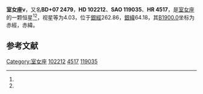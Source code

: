 {{Starbox begin
| name = 室女座ν
}}
{{Starbox observe
| epoch = [[J2000.0|J2000.0]]
| constell = [[室女座|室女座]]<ref name=SIMBAD>{{cite web
 | url=http://simbad.u-strasbg.fr/simbad/sim-id?Ident=HR+4517
 | title=Pulsating variable Star
 | publisher=Centre de Données astronomiques de Strasbourg
 | work=SIMBAD
 | accessdate=2012-07-13
 | archive-date=2019-09-27
 | archive-url=https://web.archive.org/web/20190927033146/http://simbad.u-strasbg.fr/simbad/sim-id?Ident=HR+4517
 | dead-url=no
 }}</ref><ref name=DATA>{{cite web
 | url=http://vizier.u-strasbg.fr/viz-bin/VizieR-5?-out.add=.&-source=5050&-corr=PK=HR&-out.max=9999&HR=4517
 | title=VizieR Detailed Page
 | accessdate=2012-07-13
 | archive-date=2016-03-05
 | archive-url=https://web.archive.org/web/20160305033659/http://vizier.u-strasbg.fr/viz-bin/VizieR-5?-out.add=.&-source=5050&-corr=PK=HR&-out.max=9999&HR=4517
 | dead-url=no
 }}</ref>
| 星官 = 
| ra = {{RA|11|45|51.6}}<ref name=SIMBAD /><ref name=DATA />
| dec = {{DEC|+6|31|46}}<ref name=SIMBAD /><ref name=DATA />
| appmag_v = 4.03<ref name=SIMBAD /><ref name=DATA />
}}
{{Starbox character
| class = M1IIIab<ref name=SIMBAD /><ref name=DATA />
| b-v = 1.51<ref name=SIMBAD /><ref name=DATA />
| u-b = 1.79<ref name=SIMBAD /><ref name=DATA />
| r-i = 1.01<ref name=SIMBAD /><ref name=DATA />
| variable = 
}}
{{Starbox astrometry
| radial_v = 1.79
| prop_mo_ra = 51
| parallax = 0.014
| p_error = 
}}
{{Starbox catalog
| names =BD+07 2479，[[SAO星表|SAO]] 119035，[[HD星表|HD]] 102212，[[HR星表|HR]] 4517}}
{{Starbox reference |Simbad=HR+4517}}
{{Starbox end}}

'''室女座ν'''，又名'''BD+07 2479'''，'''HD 102212'''、'''SAO 119035'''、'''HR 4517'''，是[[室女座|室女座]]的一颗恒星<ref name=SIMBAD /><ref name=DATA />，视星等为4.03，位于[[銀道座標系|銀經]]262.86，[[銀道座標系|銀緯]]64.18，其[[B1900.0|B1900.0]]坐标为赤經{{RA|11|40|43.1}}，赤緯{{DEC|+7|64.18|23}}。

== 参考文献 ==
{{reflist}}

{{star-stub}}

{{室女座恒星}}
[[Category:室女座|Category:室女座]]
[[Category:HD和HDE天體|102212]]
[[Category:HR天體|4517]]
[[Category:SAO天體|119035]]